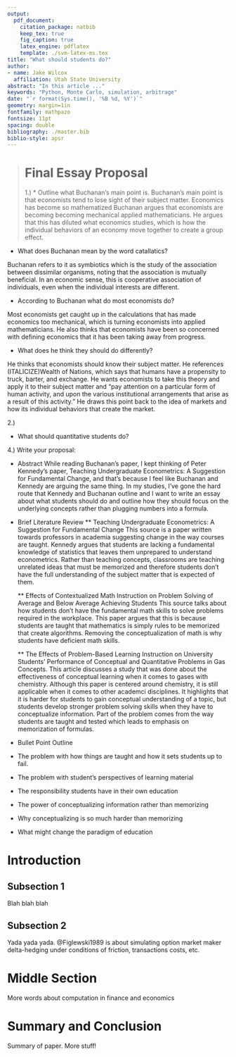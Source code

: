 ```yaml
---
output: 
  pdf_document:
    citation_package: natbib
    keep_tex: true
    fig_caption: true
    latex_engine: pdflatex
    template: ./svm-latex-ms.tex
title: "What should students do?"
author:
- name: Jake Wilcox
  affiliation: Utah State University
abstract: "In this article ..."
keywords: "Python, Monte Carlo, simulation, arbitrage"
date: "`r format(Sys.time(), '%B %d, %Y')`"
geometry: margin=1in
fontfamily: mathpazo
fontsize: 11pt
spacing: double
bibliography: ./master.bib
biblio-style: apsr
---
```



>  
# Final Essay Proposal
1.) 
* Outline what Buchanan's main point is.
Buchanan's main point is that economists tend to lose sight of their subject matter. Economics has become so mathematized Buchanan argues that economists are becoming becoming mechanical applied mathematicians. He argues that this has diluted what economics studies, which is how the individual behaviors of an economy move together to create a group effect. 

* What does Buchanan mean by the word catallatics?

Buchanan refers to it as symbiotics which is the study of the association between dissimilar organisms, noting that the association is mutually beneficial. In an economic sense, this is cooperative association of individuals, even when the individual interests are different. 

* According to Buchanan what do most economists do?

Most economists get caught up in the calculations that has made economics too mechanical, which is turning economists into applied mathematicians. He also thinks that economists have been so concerned with defining economics that it has been taking away from progress.

* What does he think they should do differently?

He thinks that economists should know their subject matter. He references (ITALICIZE)Wealth of Nations, which says that humans have a propensity to truck, barter, and exchange. He wants economists to take this theory and apply it to their subject matter and "pay attention on a particular form of human activity, and upon the various institutional arrangements that arise as a result of this activity." He draws this point back to the idea of markets and how its individual behaviors that create the market. 

2.)

* What should quantitative students do?
    
    
4.) Write your proposal:

* Abstract
    While reading Buchanan's paper, I kept thinking of Peter Kennedy's paper, Teaching Undergraduate Econometrics: A Suggestion for Fundamental Change, and that's because I feel like Buchanan and Kennedy are arguing the same thing. In my studies, I've gone the hard route that Kennedy and Buchanan outline and I want to write an essay about what students should do and outline how they should focus on the underlying concepts rather than plugging numbers into a formula. 


* Brief Literature Review
    ** Teaching Undergraduate Econometrics: A Suggestion for Fundamental Change
        This source is a paper written towards professors in academia suggesting change in the way courses are taught. Kennedy argues that students are lacking a fundamental knowledge of statistics that leaves them unprepared to understand econometrics. Rather than teaching concepts, classrooms are teaching unrelated ideas that must be memorized and therefore students don't have the full understanding of the subject matter that is expected of them. 

    ** Effects of Contextualized Math Instruction on Problem Solving of Average and Below Average Achieving Students
        This source talks about how students don't have the fundamental math skills to solve problems required in the workplace. This paper argues that this is because students are taught that mathematics is simply rules to be memorized that create algorithms. Removing the conceptualization of math is why students have deficient math skills. 
        
    ** The Effects of Problem-Based Learning Instruction on University Students' Performance of Conceptual and Quantitative Problems in Gas Concepts.
        This article discusses a study that was done about the effectiveness of conceptual learning when it comes to gases with chemistry. Although this paper is centered around chemistry, it is still applicable when it comes to other academci disciplines. It highlights that it is harder for students to gain conceptual understanding of a topic, but students develop stronger problem solving skills when they have to conceptualize information. Part of the problem comes from the way students are taught and tested which leads to emphasis on memorization of formulas. 

* Bullet Point Outline

- The problem with how things are taught and how it sets students up to fail.
- The problem with student's perspectives of learning material
- The responsibility students have in their own education
- The power of conceptualizing information rather than memorizing
- Why conceptualizing is so much harder than memorizing 
- What might change the paradigm of education


# Introduction



## Subsection 1

Blah blah blah

## Subsection 2 

Yada yada yada. @Figlewski1989 is about simulating option market maker delta-hedging under conditions of friction, transactions costs, etc. 

# Middle Section

More words about computation in finance and economics

# Summary and Conclusion

Summary of paper. More stuff!

<!--
# References
\setlength{\parindent}{-0.2in}
\setlength{\leftskip}{0.2in}
\setlength{\parskip}{8pt}
\vspace*{-0.2in}
\noindent
-->